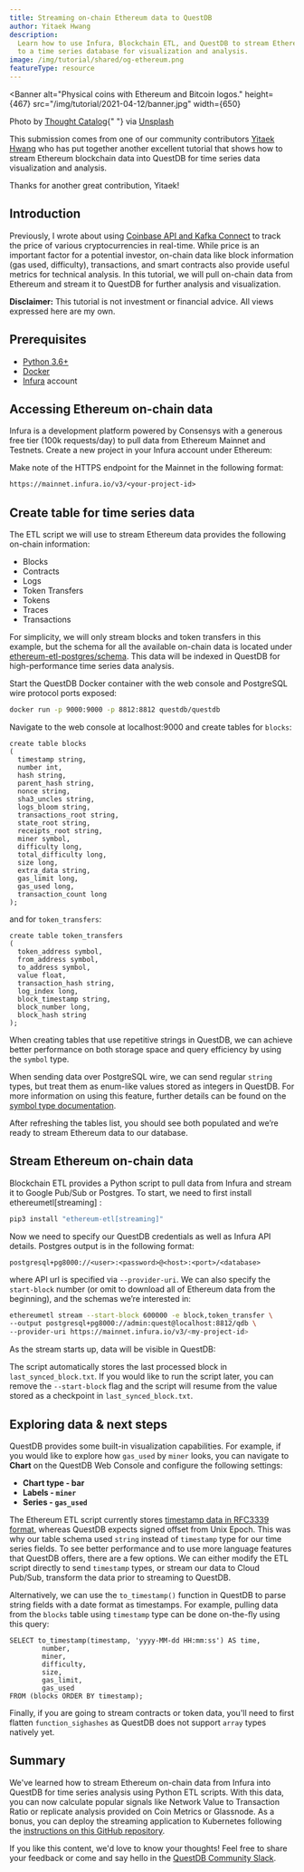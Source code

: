 ```yaml
---
title: Streaming on-chain Ethereum data to QuestDB
author: Yitaek Hwang
description:
  Learn how to use Infura, Blockchain ETL, and QuestDB to stream Ethereum data
  to a time series database for visualization and analysis.
image: /img/tutorial/shared/og-ethereum.png
featureType: resource
---
```



<Banner
  alt="Physical coins with Ethereum and Bitcoin logos."
  height={467}
  src="/img/tutorial/2021-04-12/banner.jpg"
  width={650}
>
  Photo by <a href="https://unsplash.com/@thoughtcatalog">Thought Catalog</a>{" "}
  via <a href="https://unsplash.com">Unsplash</a>
</Banner>

This submission comes from one of our community contributors
[Yitaek Hwang](https://yitaek.medium.com/) who has put together another
excellent tutorial that shows how to stream Ethereum blockchain data into
QuestDB for time series data visualization and analysis.

Thanks for another great contribution, Yitaek!

## Introduction

Previously, I wrote about using
[Coinbase API and Kafka Connect](/tutorial/2021/03/18/questdb-and-prometheus-on-gke-autopilot/)
to track the price of various cryptocurrencies in real-time. While price is an
important factor for a potential investor, on-chain data like block information
(gas used, difficulty), transactions, and smart contracts also provide useful
metrics for technical analysis. In this tutorial, we will pull on-chain data
from Ethereum and stream it to QuestDB for further analysis and visualization.

**Disclaimer:** This tutorial is not investment or financial advice. All views
expressed here are my own.

## Prerequisites

- [Python 3.6+](https://www.python.org/downloads/)
- [Docker](https://www.docker.com/products/docker-desktop)
- [Infura](https://infura.io/) account

## Accessing Ethereum on-chain data

Infura is a development platform powered by Consensys with a generous free tier
(100k requests/day) to pull data from Ethereum Mainnet and Testnets. Create a
new project in your Infura account under Ethereum:


<Screenshot
  alt="A new account on Infura showing API call quotas remaining"
  height={278}
  src="/img/tutorial/2021-04-12/infura-account.png"
  width={650}
/>

Make note of the HTTPS endpoint for the Mainnet in the following format:

```txt
https://mainnet.infura.io/v3/<your-project-id>
```

## Create table for time series data

The ETL script we will use to stream Ethereum data provides the following
on-chain information:

- Blocks
- Contracts
- Logs
- Token Transfers
- Tokens
- Traces
- Transactions

For simplicity, we will only stream blocks and token transfers in this example,
but the schema for all the available on-chain data is located under
[ethereum-etl-postgres/schema](https://github.com/blockchain-etl/ethereum-etl-postgres/tree/master/schema).
This data will be indexed in QuestDB for high-performance time series data
analysis.

Start the QuestDB Docker container with the web console and PostgreSQL wire
protocol ports exposed:

```bash
docker run -p 9000:9000 -p 8812:8812 questdb/questdb
```

Navigate to the web console at localhost:9000 and create tables for `blocks`:

```questdb-sql
create table blocks
(
  timestamp string,
  number int,
  hash string,
  parent_hash string,
  nonce string,
  sha3_uncles string,
  logs_bloom string,
  transactions_root string,
  state_root string,
  receipts_root string,
  miner symbol,
  difficulty long,
  total_difficulty long,
  size long,
  extra_data string,
  gas_limit long,
  gas_used long,
  transaction_count long
);
```

and for `token_transfers`:

```questdb-sql
create table token_transfers
(
  token_address symbol,
  from_address symbol,
  to_address symbol,
  value float,
  transaction_hash string,
  log_index long,
  block_timestamp string,
  block_number long,
  block_hash string
);
```

When creating tables that use repetitive strings in QuestDB, we can achieve
better performance on both storage space and query efficiency by using the
`symbol` type.

<Screenshot
  alt="A SQL query in the QuestDB web console showing how to create a new table"
  height={251}
  src="/img/tutorial/2021-04-12/create-table.png"
  width={650}
/>

When sending data over PostgreSQL wire, we can send regular `string` types, but
treat them as enum-like values stored as integers in QuestDB. For more
information on using this feature, further details can be found on the
[symbol type documentation](/docs/concept/symbol/).

After refreshing the tables list, you should see both populated and we’re ready
to stream Ethereum data to our database.

## Stream Ethereum on-chain data

Blockchain ETL provides a Python script to pull data from Infura and stream it
to Google Pub/Sub or Postgres. To start, we need to first install
ethereumetl[streaming] :

```bash
pip3 install "ethereum-etl[streaming]"
```

Now we need to specify our QuestDB credentials as well as Infura API details.
Postgres output is in the following format:

```http
postgresql+pg8000://<user>:<password>@<host>:<port>/<database>
```

where API url is specified via `--provider-uri`. We can also specify the
`start-block` number (or omit to download all of Ethereum data from the
beginning), and the schemas we’re interested in:

```bash
ethereumetl stream --start-block 600000 -e block,token_transfer \
--output postgresql+pg8000://admin:quest@localhost:8812/qdb \
--provider-uri https://mainnet.infura.io/v3/<my-project-id>
```

As the stream starts up, data will be visible in QuestDB:

<Screenshot
  alt="A SQL query in the QuestDB web console showing how to list all rows from a table"
  height={456}
  src="/img/tutorial/2021-04-12/select-all-from-blocks.png"
  width={650}
/>

The script automatically stores the last processed block in
`last_synced_block.txt`. If you would like to run the script later, you can
remove the `--start-block` flag and the script will resume from the value stored
as a checkpoint in `last_synced_block.txt`.

## Exploring data & next steps

QuestDB provides some built-in visualization capabilities. For example, if you
would like to explore how `gas_used` by `miner` looks, you can navigate to
**Chart** on the QuestDB Web Console and configure the following settings:

- **Chart type - bar**
- **Labels - `miner`**
- **Series - `gas_used`**

<Screenshot
  alt="The chart functionality in the QuestDB web console showing a bar chart of blockchain info"
  height={257}
  src="/img/tutorial/2021-04-12/visualizing-data.png"
  width={650}
/>

The Ethereum ETL script currently stores
[timestamp data in RFC3339 format](https://github.com/blockchain-etl/ethereum-etl/blob/develop/ethereumetl/streaming/eth_item_timestamp_calculator.py),
whereas QuestDB expects signed offset from Unix Epoch. This was why our table
schema used `string` instead of `timestamp` type for our time series fields. To
see better performance and to use more language features that QuestDB offers,
there are a few options. We can either modify the ETL script directly to send
`timestamp` types, or stream our data to Cloud Pub/Sub, transform the data prior
to streaming to QuestDB.

Alternatively, we can use the `to_timestamp()` function in QuestDB to parse
string fields with a date format as timestamps. For example, pulling data from
the `blocks` table using `timestamp` type can be done on-the-fly using this
query:

```questdb-sql
SELECT to_timestamp(timestamp, 'yyyy-MM-dd HH:mm:ss') AS time,
        number,
        miner,
        difficulty,
        size,
        gas_limit,
        gas_used
FROM (blocks ORDER BY timestamp);
```

Finally, if you are going to stream contracts or token data, you'll need to
first flatten `function_sighashes` as QuestDB does not support `array` types
natively yet.

## Summary

We've learned how to stream Ethereum on-chain data from Infura into QuestDB for
time series analysis using Python ETL scripts. With this data, you can now
calculate popular signals like Network Value to Transaction Ratio or replicate
analysis provided on Coin Metrics or Glassnode. As a bonus, you can deploy the
streaming application to Kubernetes following the
[instructions on this GitHub repository](https://github.com/blockchain-etl/blockchain-etl-streaming).

If you like this content, we'd love to know your thoughts! Feel free to share
your feedback or come and say hello in the
[QuestDB Community Slack]({@slackUrl@}).

